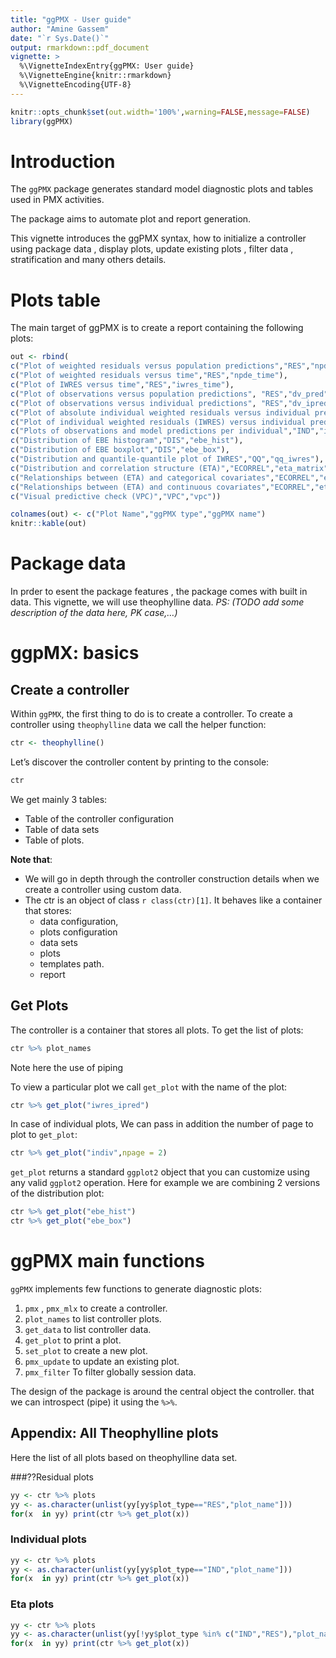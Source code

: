 ```yaml
---
title: "ggPMX - User guide"
author: "Amine Gassem"
date: "`r Sys.Date()`"
output: rmarkdown::pdf_document
vignette: >
  %\VignetteIndexEntry{ggPMX: User guide}
  %\VignetteEngine{knitr::rmarkdown}
  %\VignetteEncoding{UTF-8}
---
```

\clearpage  
```r
knitr::opts_chunk$set(out.width='100%',warning=FALSE,message=FALSE)
library(ggPMX)
```



# Introduction

The `ggPMX` package generates standard model diagnostic plots and tables used in PMX activities.

The package aims to automate plot and report generation. 

This vignette introduces the ggPMX syntax, how to initialize a controller using package data , display plots, update existing plots , filter data , stratification and many others details. 

# Plots table

The main target of ggPMX is to create a report containing the following plots: 

```r

out <- rbind(
c("Plot of weighted residuals versus population predictions","RES","npde_pred"),
c("Plot of weighted residuals versus time","RES","npde_time"),
c("Plot of IWRES versus time","RES","iwres_time"),
c("Plot of observations versus population predictions", "RES","dv_pred"),
c("Plot of observations versus individual predictions", "RES","dv_ipred"),
c("Plot of absolute individual weighted residuals versus individual predictions","RES","abs_iwres_ipred"),
c("Plot of individual weighted residuals (IWRES) versus individual predictions","RES","iwres_ipred"),
c("Plots of observations and model predictions per individual","IND","indiv"),
c("Distribution of EBE histogram","DIS","ebe_hist"),
c("Distribution of EBE boxplot","DIS","ebe_box"),
c("Distribution and quantile-quantile plot of IWRES","QQ","qq_iwres"),
c("Distribution and correlation structure (ETA)","ECORREL","eta_matrix"),
c("Relationships between (ETA) and categorical covariates","ECORREL","eta_cats"),
c("Relationships between (ETA) and continuous covariates","ECORREL","eta_conts"),
c("Visual predictive check (VPC)","VPC","vpc"))

colnames(out) <- c("Plot Name","ggPMX type","ggPMX name")
knitr::kable(out)
```




# Package data 

In prder to esent the package features , the package comes with built in data. 
This vignette, we will use theophylline data. 
*PS: (TODO add some description of the data here, PK case,...)*


# ggpMX: basics

## Create a controller
Within `ggPMX`, the first thing to do is to create a controller. 
To create a controller using `theophylline` data we call the helper function:

```r
ctr <- theophylline()
```
Let's discover the controller content by printing to the console:
```r
ctr
```
We get mainly 3 tables:

- Table of the controller configuration 
- Table of data sets
- Table of plots. 

**Note that**:

* We will go in depth through the controller construction details when we create a controller using custom data.
* The ctr is an object of class `r class(ctr)[1]`. It behaves like a container that stores: 
    + data configuration, 
    + plots configuration
    + data sets
    + plots
    + templates path.
    + report

## Get Plots

The controller is a container that stores all plots. To get the list of plots:

```r
ctr %>% plot_names
```
Note here the use of piping 

To view a particular plot we call `get_plot` with the name of the plot:
```r
ctr %>% get_plot("iwres_ipred")
```


In case of individual plots, We can pass in addition the number of page to plot to `get_plot`:

```r
ctr %>% get_plot("indiv",npage = 2)
```

`get_plot` returns a standard `ggplot2` object that you can customize using any valid `ggplot2` operation. Here for example we are combining 2 versions of the distribution plot:

```r
ctr %>% get_plot("ebe_hist")
ctr %>% get_plot("ebe_box")
```


# ggPMX main functions

`ggPMX` implements few functions to generate diagnostic plots:

1. `pmx` , `pmx_mlx` to create a controller.
2. `plot_names` to list controller plots.
3. `get_data` to list controller data.
3. `get_plot` to print a plot.
4. `set_plot` to create a new plot.
5. `pmx_update` to update an existing plot.
6. `pmx_filter` To filter globally session data.

The design of the package is around the central object the controller. that we can introspect (pipe) it using the `%>%`. 



## Appendix: All Theophylline plots

Here the list of all plots based on theophylline data set. 

###??Residual plots
```r
yy <- ctr %>% plots
yy <- as.character(unlist(yy[yy$plot_type=="RES","plot_name"]))
for(x  in yy) print(ctr %>% get_plot(x))
```
### Individual plots
```r
yy <- ctr %>% plots
yy <- as.character(unlist(yy[yy$plot_type=="IND","plot_name"]))
for(x  in yy) print(ctr %>% get_plot(x))
```
### Eta plots
```r
yy <- ctr %>% plots
yy <- as.character(unlist(yy[!yy$plot_type %in% c("IND","RES"),"plot_name"]))
for(x  in yy) print(ctr %>% get_plot(x))
```

